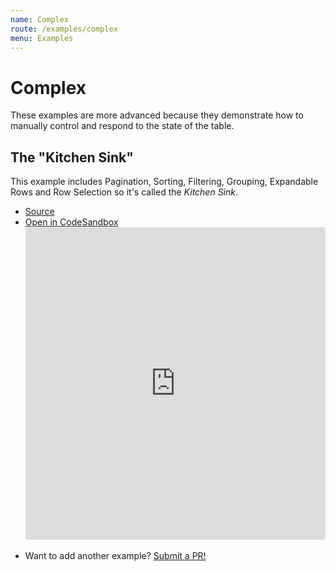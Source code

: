 ```yaml
---
name: Complex
route: /examples/complex
menu: Examples
---
```


# Complex

These examples are more advanced because they demonstrate how to manually control and respond to the state of the table.

## The "Kitchen Sink"

This example includes Pagination, Sorting, Filtering, Grouping, Expandable Rows and Row Selection so it's called the _Kitchen Sink_.

- [Source](https://github.com/tannerlinsley/react-table/tree/master/examples/kitchen-sink)
- [Open in CodeSandbox](https://codesandbox.io/s/github/tannerlinsley/react-table/tree/master/examples/kitchen-sink)
  <iframe
    src="https://codesandbox.io/embed/github/tannerlinsley/react-table/tree/master/examples/kitchen-sink?autoresize=1&fontsize=14&module=%2Fsrc%2FApp.js&theme=dark"
    style="width:100%; height:500px; border:0; border-radius: 4px; overflow:hidden;"
    title="tannerlinsley/react-table: kitchen-sink"
    allow="geolocation; microphone; camera; midi; vr; accelerometer; gyroscope; payment; ambient-light-sensor; encrypted-media; usb"
    sandbox="allow-modals allow-forms allow-popups allow-scripts allow-same-origin"
  ></iframe>

* Want to add another example? [Submit a PR!](https://github.com/tannerlinsley/react-table/compare)
